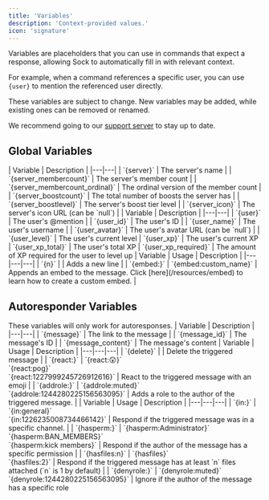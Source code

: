 ```yaml
---
title: 'Variables'
description: 'Context-provided values.'
icon: 'signature'
---
```

Variables are placeholders that you can use in commands that expect a response, allowing Sock to automatically fill in with relevant context.

For example, when a command references a specific user, you can use `{user}` to mention the referenced user directly.

<Warning>
These variables are subject to change. New variables may be added, while existing ones can be removed or renamed.

We recommend going to our [support server](https://discord.gg/sock) to stay up to date.
</Warning>

## Global Variables
<Tabs>
    <Tab title="Server">
        | Variable | Description |
        |---|---|
        | `{server}` | The server's name |
        | `{server_membercount}` | The server's member count |
        | `{server_membercount_ordinal}` | The ordinal version of the member count |
        | `{server_boostcount}` | The total number of boosts the server has |
        | `{server_boostlevel}` | The server's boost tier level |
        | `{server_icon}` | The server's icon URL (can be `null`) |
    </Tab>
    <Tab title="User">
        | Variable | Description |
        |---|---|
        | `{user}` | The user's @mention |
        | `{user_id}` | The user's ID |
        | `{user_name}` | The user's username |
        | `{user_avatar}` | The user's avatar URL (can be `null`) |
        | `{user_level}` | The user's current level
        | `{user_xp}` | The user's current XP
        | `{user_xp_total}` | The user's total XP
        | `{user_xp_required}` | The amount of XP required for the user to level up
    </Tab>
    <Tab title="Miscellaneous">
        | Variable | Usage | Description |
        |---|---|---|
        | `{n}` | | Adds a new line |
        | `{embed:}` | `{embed:custom_name}` | Appends an embed to the message. Click [here](/resources/embed) to learn how to create a custom embed. |
    </Tab>
</Tabs>

## Autoresponder Variables
<Note>
    These variables will only work for autoresponses.
</Note>
<Tabs>
<Tab title="Message">
        | Variable | Description |
        |---|---|
        | `{message}` | The link to the message |
        | `{message_id}` | The message's ID |
        | `{message_content}` | The message's content
    </Tab>
    <Tab title="Functions">
        | Variable | Usage | Description |
        |---|---|---|
        | `{delete}` | | Delete the triggered message |
        | `{react:}` | `{react:😲}`<br />`{react:pog}`<br />`{react:1227999245726912616}` | React to the triggered message with an emoji |
        | `{addrole:}` | `{addrole:muted}`<br />`{addrole:1244280225156563095}` | Adds a role to the author of the triggered message. |
    </Tab>
    <Tab title="Conditions">
        | Variable | Usage | Description |
        |---|---|---|
        | `{in:}` | `{in:general}`<br />`{in:1226235008734466142}` | Respond if the triggered message was in a specific channel. |
        | `{hasperm:}` | `{hasperm:Administrator}`<br />`{hasperm:BAN_MEMBERS}`<br />`{hasperm:kick members}` | Respond if the author of the message has a specific permission |
        | `{hasfiles:n}` | `{hasfiles}`<br />`{hasfiles:2}` | Respond if the triggered message has at least `n` files attached  (`n` is 1 by default) |
        | `{denyrole:}` | `{denyrole:muted}`<br />`{denyrole:1244280225156563095}` | Ignore if the author of the message has a specific role
    </Tab>
</Tabs>